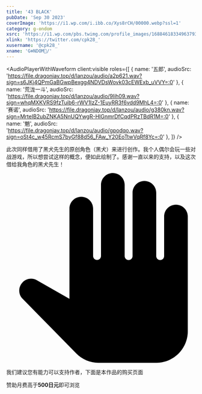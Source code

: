 ```yaml
---
title: '43 BLACK'
pubDate: 'Sep 30 2023'
coverImage: 'https://i1.wp.com/i.ibb.co/Xys8rCH/00000.webp?ssl=1'
category: g-ondom
xsrc: 'https://i1.wp.com/pbs.twimg.com/profile_images/1688461833496379392/e-I3DxHx.jpg'
xlink: 'https://twitter.com/cpk28_'
xusername: '@cpk28_'
xname: 'G❄️NDOM🔞/'
---
```


<AudioPlayerWithWaveform
client:visible
  roles={[
    { name: '五郎', audioSrc: 'https://file.dragonjay.top/d/lanzou/audio/a2p621.wav?sign=s6JKj4QPmGaBGwpBexgg4NDVDsWovk03cEWExb_uVVY=:0' },
    { name: '荒泷一斗', audioSrc: 'https://file.dragonjay.top/d/lanzou/audio/9lih09.wav?sign=whqMXKVRS9fzTuib6-rWV1IzZ-1EuyRR3f6vdd9MhL4=:0' },
    { name: '赛诺', audioSrc: 'https://file.dragonjay.top/d/lanzou/audio/g380kn.wav?sign=MrteIB2ubZNKA5NnUQYwgR-HIGnmrDfCqdPRzTBdR1M=:0' },
    { name: '魈', audioSrc: 'https://file.dragonjay.top/d/lanzou/audio/gpodqo.wav?sign=oSt4c_w45RcmS7byGf88d56_FAw_Y20EoTtwVqRf8Yc=:0' },
  ]}
/>

此次同样借用了黑犬先生的原创角色（黑犬）来进行创作。我个人偶尔会玩一些对战游戏，所以想尝试这样的概念，便如此绘制了。感谢一直以来的支持，以及这次借给我角色的黑犬先生！

<div class="grid gap-2 grid-cols-2">

<PostImage src1="https://i1.wp.com/i.ibb.co/Xys8rCH/00000.webp?ssl=1" src2="https://i1.wp.com/i.ibb.co/NZHMnW9/00002.webp?ssl=1" text="abs, bara, male_focus, muscular, muscular_male, pectorals, large_pectorals, thighs, nipples, thick_thighs, short_hair, multiple_boys, navel, 2boys, yaoi, bulge, completely_nude, bare_pectorals, animal_ears, couple, shorts, underwear, black_hair, sideburns, stubble, feet_out_of_frame, tight" client:visible />

<PostImage src1="https://i1.wp.com/i.ibb.co/8xBTRRv/00001.webp?ssl=1" src2="https://i1.wp.com/i.ibb.co/1nRF77G/00003.webp?ssl=1" text="abs, bara, large_pectorals, male_focus, muscular, muscular_male, nipples, pectorals, thick_thighs, thighs, animal_ears, multiple_boys, short_hair, happy_sex, yaoi, black_hair, bare_pectorals, navel, feet_out_of_frame, sideburns, bulge, couple, bandages, 2boys, completely_nude, underwear, group_sex, male_underwear, tight, wolf_boy, topless_male, body_hair, interracial, orgasm, undressing_another, multicolored_hair, erection, master_3_\, housamo\, biceps, nude, zabaniya_\, housamo\, animal_ear_fluff, twitching, bandaid, standing_split, two-tone_hair, blush, doujin_cover, size_difference, cover_page" client:visible />

</div>

<div class="my-3 flex scroll-mt-[calc(64px_+_32px)] rounded-xl border border-solid border-[rgba(209,142,0,0.3)] bg-[rgba(255,249,235,0.5)] bg-none px-4 py-3 text-sm font-normal leading-normal tracking-[0px] text-[rgb(28,32,37)] shadow-none">
  <div class="mr-3 flex px-0 pb-0 pt-3 text-[22px] text-[rgb(171,104,0)] opacity-90">
    <svg class="inline-block h-[1em] w-[1em] shrink-0 select-none fill-current text-xl transition-[fill] delay-[0ms] duration-200 ease-in-out" aria-hidden="true" viewBox="0 0 24 24"><path d="M21.5 4c-.83 0-1.5.67-1.5 1.5v5c0 .28-.22.5-.5.5s-.5-.22-.5-.5v-8c0-.83-.67-1.5-1.5-1.5S16 1.67 16 2.5v8c0 .28-.22.5-.5.5s-.5-.22-.5-.5v-9c0-.83-.67-1.5-1.5-1.5S12 .67 12 1.5v8.99c0 .28-.22.5-.5.5s-.5-.22-.5-.5V4.5c0-.83-.67-1.5-1.5-1.5S8 3.67 8 4.5v11.41l-4.12-2.35c-.58-.33-1.3-.24-1.78.22-.6.58-.62 1.54-.03 2.13l6.78 6.89c.75.77 1.77 1.2 2.85 1.2H19c2.21 0 4-1.79 4-4V5.5c0-.83-.67-1.5-1.5-1.5"></path></svg>
  </div>
  <div class="min-w-0 overflow-auto px-0 py-2">
    <p class="m-0 scroll-mt-[calc(64px_+_32px)] text-base font-normal leading-normal tracking-[0px]" id="feedback-description">我们建议您有能力可以支持作者，下面是本作品的购买页面</p>
    <div class="font-[bold] text-sm">赞助月费高于<strong>500日元</strong>即可浏览</div>
    <AtherCard title="FANBOX" link="https://g-ondom.fanbox.cc/posts/6759085" icon="" client:visible />
  </div>
</div>

<CopyLinkButton client:visible />
<AppreciateQRCodes client:visible />